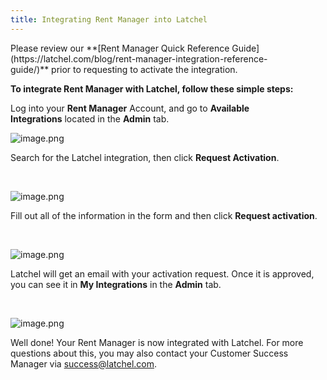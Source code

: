 ```yaml
---
title: Integrating Rent Manager into Latchel
---
```


<Note>
Please review our **[Rent Manager Quick Reference Guide](https://latchel.com/blog/rent-manager-integration-reference-guide/)** prior to requesting to activate the integration.
</Note>

**To integrate Rent Manager with Latchel, follow these simple steps:**

Log into your **Rent Manager** Account, and go to **Available Integrations** located in the **Admin** tab.
 
<Frame>
  <img src="/images/Screen-Shot-2020-06-24-at-11.webp" alt="image.png"/>
</Frame>


Search for the Latchel integration, then click **Request Activation**.

 
<Frame>
  <img src="/images/Screen_Shot_2020_06_24_at_1_17_21_PM.webp" alt="image.png"/>
</Frame>



Fill out all of the information in the form and then click **Request activation**.

 
<Frame>
  <img src="/images/Screen_Shot_2020_06_24_at_1_22_47_PM.webp" alt="image.png"/>
</Frame>



Latchel will get an email with your activation request. Once it is approved, you can see it in **My Integrations** in the **Admin** tab.

 
<Frame>
  <img src="/images/Screen-Shot-2020-06-24-at-11-1.webp" alt="image.png"/>
</Frame>


Well done! Your Rent Manager is now integrated with Latchel. For more questions about this, you may also contact your Customer Success Manager via [success@latchel.com](mailto:success@latchel.com).
 


